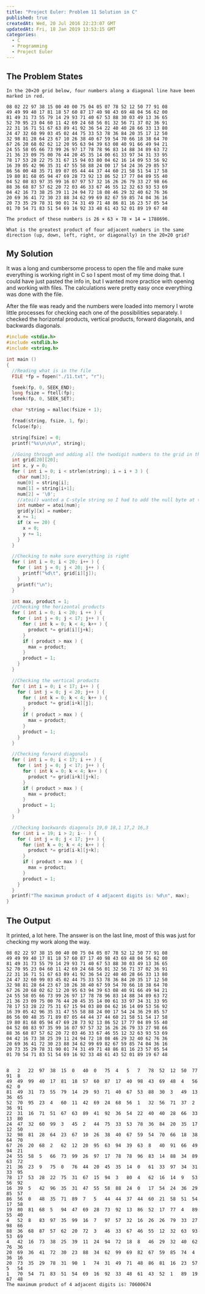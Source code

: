 ```yaml
---
title: "Project Euler: Problem 11 Solution in C"
published: true
createdAt: Wed, 20 Jul 2016 22:23:07 GMT
updatedAt: Fri, 18 Jan 2019 13:53:15 GMT
categories:
  - C
  - Programming
  - Project Euler
---
```


## The Problem States

```text
In the 20×20 grid below, four numbers along a diagonal line have been marked in red.

08 02 22 97 38 15 00 40 00 75 04 05 07 78 52 12 50 77 91 08
49 49 99 40 17 81 18 57 60 87 17 40 98 43 69 48 04 56 62 00
81 49 31 73 55 79 14 29 93 71 40 67 53 88 30 03 49 13 36 65
52 70 95 23 04 60 11 42 69 24 68 56 01 32 56 71 37 02 36 91
22 31 16 71 51 67 63 89 41 92 36 54 22 40 40 28 66 33 13 80
24 47 32 60 99 03 45 02 44 75 33 53 78 36 84 20 35 17 12 50
32 98 81 28 64 23 67 10 26 38 40 67 59 54 70 66 18 38 64 70
67 26 20 68 02 62 12 20 95 63 94 39 63 08 40 91 66 49 94 21
24 55 58 05 66 73 99 26 97 17 78 78 96 83 14 88 34 89 63 72
21 36 23 09 75 00 76 44 20 45 35 14 00 61 33 97 34 31 33 95
78 17 53 28 22 75 31 67 15 94 03 80 04 62 16 14 09 53 56 92
16 39 05 42 96 35 31 47 55 58 88 24 00 17 54 24 36 29 85 57
86 56 00 48 35 71 89 07 05 44 44 37 44 60 21 58 51 54 17 58
19 80 81 68 05 94 47 69 28 73 92 13 86 52 17 77 04 89 55 40
04 52 08 83 97 35 99 16 07 97 57 32 16 26 26 79 33 27 98 66
88 36 68 87 57 62 20 72 03 46 33 67 46 55 12 32 63 93 53 69
04 42 16 73 38 25 39 11 24 94 72 18 08 46 29 32 40 62 76 36
20 69 36 41 72 30 23 88 34 62 99 69 82 67 59 85 74 04 36 16
20 73 35 29 78 31 90 01 74 31 49 71 48 86 81 16 23 57 05 54
01 70 54 71 83 51 54 69 16 92 33 48 61 43 52 01 89 19 67 48

The product of these numbers is 26 × 63 × 78 × 14 = 1788696.

What is the greatest product of four adjacent numbers in the same direction (up, down, left, right, or diagonally) in the 20×20 grid?
```

## My Solution

It was a long and cumbersome process to open the file and make sure everything is working right in C so I spent most
of my time doing that. I could have just pasted the info in, but I wanted more practice with opening and working with
files. The calculations were pretty easy once everything was done with the file.

After the file was ready and the numbers were loaded into memory I wrote little processes for checking each one of
the possibilities separately. I checked the horizontal products, vertical products, forward diagonals, and backwards
diagonals.

```c
#include <stdio.h>
#include <stdlib.h>
#include <string.h>

int main ()
{
  //Reading what is in the file
  FILE *fp = fopen("./11.txt", "r");

  fseek(fp, 0, SEEK_END);
  long fsize = ftell(fp);
  fseek(fp, 0, SEEK_SET);

  char *string = malloc(fsize + 1);

  fread(string, fsize, 1, fp);
  fclose(fp);

  string[fsize] = 0;
  printf("%s\n\n\n", string);

  //Going through and adding all the twodigit numbers to the grid in the proper places, making everything an integer as well
  int grid[20][20];
  int x, y = 0;
  for ( int i = 0; i < strlen(string); i = i + 3 ) {
    char num[3];
    num[0] = string[i];
    num[1] = string[i+1];
    num[2] = '\0';
    //atoi() wanted a C-style string so I had to add the null byte at the end for it to work
    int number = atoi(num);
    grid[y][x] = number;
    x += 1;
    if (x == 20) {
      x = 0;
      y += 1;
    }
  }

  //Checking to make sure everything is right
  for ( int i = 0; i < 20; i++ ) {
    for ( int j = 0; j < 20; j++ ) {
      printf("%d\t", grid[i][j]);
    }
    printf("\n");
  }

  int max, product = 1;
  //Checking the horizontal products
  for ( int i = 0; i < 20; i ++ ) {
    for ( int j = 0; j < 17; j++ ) {
      for ( int k = 0; k < 4; k++ ) {
        product *= grid[i][j+k];
      }
      if ( product > max ) {
        max = product;
      }
      product = 1;
    }
  }

  //Checking the vertical products
  for ( int i = 0; i < 17; i++ ) {
    for ( int j = 0; j < 20; j++ ) {
      for ( int k = 0; k < 4; k++ ) {
        product *= grid[i+k][j];
      }
      if ( product > max ) {
        max = product;
      }
      product = 1;
    }
  }

  //Checking forward diagonals
  for ( int i = 0; i < 17; i ++ ) {
    for ( int j = 0; j < 17; j++ ) {
      for ( int k = 0; k < 4; k++ ) {
        product *= grid[i+k][j+k];
      }
      if ( product > max ) {
        max = product;
      }
      product = 1;
    }
  }

  //Checking backwards diagonals 19,0 18,1 17,2 16,3
  for (int i = 19; i > 2; i-- ) {
    for ( int j = 0; j < 17; j++ ) {
      for (int k = 0; k < 4; k++ ) {
        product *= grid[i-k][j+k];
      }
      if ( product > max ) {
        max = product;
      }
      product = 1;
    }
  }
  printf("The maximum product of 4 adjacent digits is: %d\n", max);
}
```

## The Output

It printed, a lot here. The answer is on the last line, most of this was just for checking my work along the way.

```text
08 02 22 97 38 15 00 40 00 75 04 05 07 78 52 12 50 77 91 08
49 49 99 40 17 81 18 57 60 87 17 40 98 43 69 48 04 56 62 00
81 49 31 73 55 79 14 29 93 71 40 67 53 88 30 03 49 13 36 65
52 70 95 23 04 60 11 42 69 24 68 56 01 32 56 71 37 02 36 91
22 31 16 71 51 67 63 89 41 92 36 54 22 40 40 28 66 33 13 80
24 47 32 60 99 03 45 02 44 75 33 53 78 36 84 20 35 17 12 50
32 98 81 28 64 23 67 10 26 38 40 67 59 54 70 66 18 38 64 70
67 26 20 68 02 62 12 20 95 63 94 39 63 08 40 91 66 49 94 21
24 55 58 05 66 73 99 26 97 17 78 78 96 83 14 88 34 89 63 72
21 36 23 09 75 00 76 44 20 45 35 14 00 61 33 97 34 31 33 95
78 17 53 28 22 75 31 67 15 94 03 80 04 62 16 14 09 53 56 92
16 39 05 42 96 35 31 47 55 58 88 24 00 17 54 24 36 29 85 57
86 56 00 48 35 71 89 07 05 44 44 37 44 60 21 58 51 54 17 58
19 80 81 68 05 94 47 69 28 73 92 13 86 52 17 77 04 89 55 40
04 52 08 83 97 35 99 16 07 97 57 32 16 26 26 79 33 27 98 66
88 36 68 87 57 62 20 72 03 46 33 67 46 55 12 32 63 93 53 69
04 42 16 73 38 25 39 11 24 94 72 18 08 46 29 32 40 62 76 36
20 69 36 41 72 30 23 88 34 62 99 69 82 67 59 85 74 04 36 16
20 73 35 29 78 31 90 01 74 31 49 71 48 86 81 16 23 57 05 54
01 70 54 71 83 51 54 69 16 92 33 48 61 43 52 01 89 19 67 48


8	2	22	97	38	15	0	40	0	75	4	5	7	78	52	12	50	77	91	8
49	49	99	40	17	81	18	57	60	87	17	40	98	43	69	48	4	56	62	0
81	49	31	73	55	79	14	29	93	71	40	67	53	88	30	3	49	13	36	65
52	70	95	23	4	60	11	42	69	24	68	56	1	32	56	71	37	2	36	91
22	31	16	71	51	67	63	89	41	92	36	54	22	40	40	28	66	33	13	80
24	47	32	60	99	3	45	2	44	75	33	53	78	36	84	20	35	17	12	50
32	98	81	28	64	23	67	10	26	38	40	67	59	54	70	66	18	38	64	70
67	26	20	68	2	62	12	20	95	63	94	39	63	8	40	91	66	49	94	21
24	55	58	5	66	73	99	26	97	17	78	78	96	83	14	88	34	89	63	72
21	36	23	9	75	0	76	44	20	45	35	14	0	61	33	97	34	31	33	95
78	17	53	28	22	75	31	67	15	94	3	80	4	62	16	14	9	53	56	92
16	39	5	42	96	35	31	47	55	58	88	24	0	17	54	24	36	29	85	57
86	56	0	48	35	71	89	7	5	44	44	37	44	60	21	58	51	54	17	58
19	80	81	68	5	94	47	69	28	73	92	13	86	52	17	77	4	89	55	40
4	52	8	83	97	35	99	16	7	97	57	32	16	26	26	79	33	27	98	66
88	36	68	87	57	62	20	72	3	46	33	67	46	55	12	32	63	93	53	69
4	42	16	73	38	25	39	11	24	94	72	18	8	46	29	32	40	62	76	36
20	69	36	41	72	30	23	88	34	62	99	69	82	67	59	85	74	4	36	16
20	73	35	29	78	31	90	1	74	31	49	71	48	86	81	16	23	57	5	54
1	70	54	71	83	51	54	69	16	92	33	48	61	43	52	1	89	19	67	48
The maximum product of 4 adjacent digits is: 70600674
```
